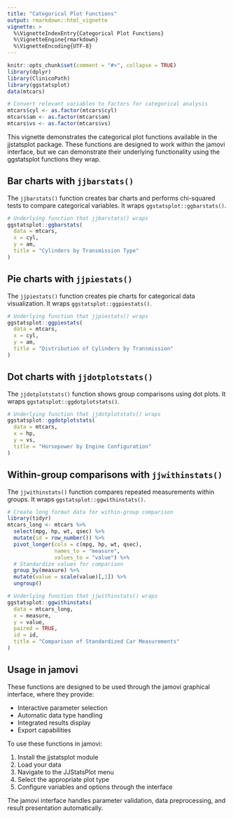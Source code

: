 ```yaml
---
title: "Categorical Plot Functions"
output: rmarkdown::html_vignette
vignette: >
  %\VignetteIndexEntry{Categorical Plot Functions}
  %\VignetteEngine{rmarkdown}
  %\VignetteEncoding{UTF-8}
---
```


```r
knitr::opts_chunk$set(comment = "#>", collapse = TRUE)
library(dplyr)
library(ClinicoPath)
library(ggstatsplot)
data(mtcars)

# Convert relevant variables to factors for categorical analysis
mtcars$cyl <- as.factor(mtcars$cyl)
mtcars$am <- as.factor(mtcars$am)
mtcars$vs <- as.factor(mtcars$vs)
```

This vignette demonstrates the categorical plot functions available in the jjstatsplot package. These functions are designed to work within the jamovi interface, but we can demonstrate their underlying functionality using the ggstatsplot functions they wrap.

## Bar charts with `jjbarstats()`

The `jjbarstats()` function creates bar charts and performs chi-squared tests to compare categorical variables. It wraps `ggstatsplot::ggbarstats()`.

```r
# Underlying function that jjbarstats() wraps
ggstatsplot::ggbarstats(
  data = mtcars,
  x = cyl,
  y = am,
  title = "Cylinders by Transmission Type"
)
```

## Pie charts with `jjpiestats()`

The `jjpiestats()` function creates pie charts for categorical data visualization. It wraps `ggstatsplot::ggpiestats()`.

```r
# Underlying function that jjpiestats() wraps
ggstatsplot::ggpiestats(
  data = mtcars,
  x = cyl,
  y = am,
  title = "Distribution of Cylinders by Transmission"
)
```

## Dot charts with `jjdotplotstats()`

The `jjdotplotstats()` function shows group comparisons using dot plots. It wraps `ggstatsplot::ggdotplotstats()`.

```r
# Underlying function that jjdotplotstats() wraps
ggstatsplot::ggdotplotstats(
  data = mtcars,
  x = hp,
  y = vs,
  title = "Horsepower by Engine Configuration"
)
```

## Within-group comparisons with `jjwithinstats()`

The `jjwithinstats()` function compares repeated measurements within groups. It wraps `ggstatsplot::ggwithinstats()`.

```r
# Create long format data for within-group comparison
library(tidyr)
mtcars_long <- mtcars %>%
  select(mpg, hp, wt, qsec) %>%
  mutate(id = row_number()) %>%
  pivot_longer(cols = c(mpg, hp, wt, qsec), 
               names_to = "measure", 
               values_to = "value") %>%
  # Standardize values for comparison
  group_by(measure) %>%
  mutate(value = scale(value)[,1]) %>%
  ungroup()

# Underlying function that jjwithinstats() wraps
ggstatsplot::ggwithinstats(
  data = mtcars_long,
  x = measure,
  y = value,
  paired = TRUE,
  id = id,
  title = "Comparison of Standardized Car Measurements"
)
```

## Usage in jamovi

These functions are designed to be used through the jamovi graphical interface, where they provide:

- Interactive parameter selection
- Automatic data type handling
- Integrated results display
- Export capabilities

To use these functions in jamovi:

1. Install the jjstatsplot module
2. Load your data
3. Navigate to the JJStatsPlot menu
4. Select the appropriate plot type
5. Configure variables and options through the interface

The jamovi interface handles parameter validation, data preprocessing, and result presentation automatically.
